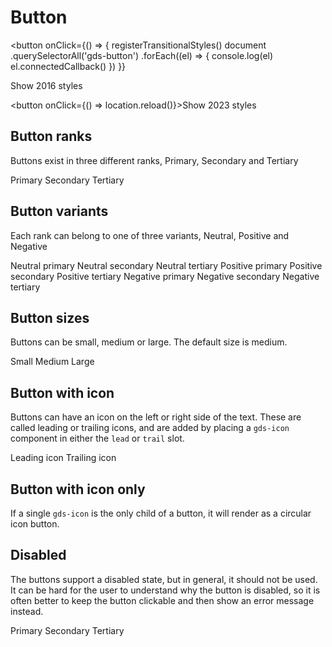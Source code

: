 
<Meta title="Components/Button" />

# Button

<button
  onClick={() => {
    registerTransitionalStyles()
    document
      .querySelectorAll('gds-button')
      .forEach((el) => {
        console.log(el)
        el.connectedCallback()
      })
  }}
>
  Show 2016 styles
</button>

<button onClick={() => location.reload()}>Show 2023 styles</button>

## Button ranks

Buttons exist in three different ranks, Primary, Secondary and Tertiary

<Canvas>
  <gds-button>Primary</gds-button>
  <gds-button rank="secondary">Secondary</gds-button>
  <gds-button rank="tertiary">Tertiary</gds-button>
</Canvas>

## Button variants

Each rank can belong to one of three variants, Neutral, Positive and Negative

<Canvas>
  <story-grid>
    <story-row>
      <gds-button>Neutral primary</gds-button>
      <gds-button rank="secondary">Neutral secondary</gds-button>
      <gds-button rank="tertiary">Neutral tertiary</gds-button>
    </story-row>
    <story-row>
      <gds-button variant="positive">Positive primary</gds-button>
      <gds-button variant="positive" rank="secondary">
        Positive secondary
      </gds-button>
      <gds-button variant="positive" rank="tertiary">
        Positive tertiary
      </gds-button>
    </story-row>
    <story-row>
      <gds-button variant="negative">Negative primary</gds-button>
      <gds-button variant="negative" rank="secondary">
        Negative secondary
      </gds-button>
      <gds-button variant="negative" rank="tertiary">
        Negative tertiary
      </gds-button>
    </story-row>
  </story-grid>
</Canvas>

## Button sizes

Buttons can be small, medium or large. The default size is medium.

<Canvas>
  <gds-button size="small">Small</gds-button>
  <gds-button>Medium</gds-button>
  <gds-button size="large">Large</gds-button>
</Canvas>

## Button with icon

Buttons can have an icon on the left or right side of the text. These are called leading or trailing icons, and are added by placing a `gds-icon` component in either the `lead` or `trail` slot.

<Canvas>
  <gds-button>
    <gds-icon slot="lead" name="arrow-down" />
    Leading icon
  </gds-button>
  <gds-button>
    Trailing icon
    <gds-icon slot="trail" name="arrow-up" />
  </gds-button>
</Canvas>

## Button with icon only

If a single `gds-icon` is the only child of a button, it will render as a circular icon button.

<Canvas>
  <gds-button size="small">
    <gds-icon name="arrow" />
  </gds-button>
  <gds-button>
    <gds-icon name="arrow" />
  </gds-button>
  <gds-button size="large">
    <gds-icon name="arrow" />
  </gds-button>
</Canvas>

## Disabled

The buttons support a disabled state, but in general, it should not be used. It can be hard for the user to understand why the button is disabled, so it is often better to keep the button clickable and then show an error message
instead.

<Canvas>
  <gds-button disabled>Primary</gds-button>
  <gds-button rank="secondary" variant="positive" disabled>
    Secondary
  </gds-button>
  <gds-button rank="tertiary" disabled>
    Tertiary
  </gds-button>
</Canvas>
